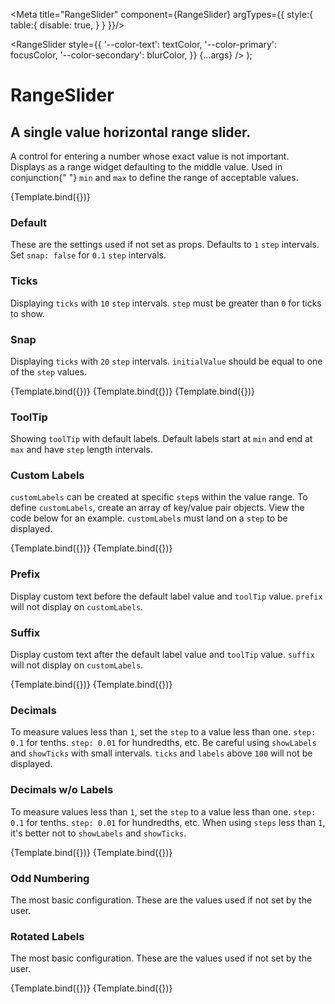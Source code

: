 
<Meta title="RangeSlider" component={RangeSlider} argTypes={{
    style:{
      table:{
        disable: true,
      }
    }
  }}/>

  <RangeSlider style={{ 
    '--color-text': textColor,
    '--color-primary': focusColor, 
    '--color-secondary': blurColor, 
  }} {...args} />
);

# RangeSlider

## A single value horizontal range slider.

<p className="mdp">
  A control for entering a number whose exact value is not important. Displays
  as a range widget defaulting to the middle value. Used in conjunction{" "}
  <code>min</code> and <code>max</code> to define the range of acceptable
  values.
</p>

<Preview>
  <Story
    name="Primary"
    args={{
      initialValue: 60,
      step: 20,
      snap: true,
      showTicks: true,
      showLabels: true,
      showTooltip: true,
      rotateLabels: false,
      customLabels: [],
      prefix: "Prefix ",
      suffix: " Suffix",
      wideTrack: true,
      focusColor: "",
      blurColor: "",
      sliderWidth: "",
    }}
  >
    {Template.bind({})}
  </Story>
</Preview>

<Props story="Primary" />

<Con className="grid3">
  <div>
    <h3>Default</h3>
    <p>
      These are the settings used if not set as props. Defaults to <code>1</code> <code>step</code> intervals. Set <code>snap: false</code> for <code>0.1</code> <code>step</code> intervals.
    </p>
  </div>
  <div>
    <h3>Ticks</h3>
    <p>
      Displaying <code>ticks</code> with <code>10</code> <code>step</code> intervals. <code>step</code> must be greater than <code>0</code> for ticks to show.
    </p>
  </div>
  <div>
    <h3>Snap</h3>
    <p>
      Displaying <code>ticks</code> with <code>20</code> <code>step</code> intervals. <code>initialValue</code> should be equal to one of the <code>step</code> values.
    </p>
  </div>

<Preview>
  <Story name="Default" args={{}}>
    {Template.bind({})}
  </Story>
</Preview>

<Preview>
  <Story
    name="Ticks"
    args={{
      step: 10,
      showTicks: true,
    }}
  >
    {Template.bind({})}
  </Story>
</Preview>

<Preview>
  <Story
    name="Snap"
    args={{
      initialValue: 60,
      step: 20,
      snap: true,
      showTicks: true,
    }}
  >
    {Template.bind({})}
  </Story>
</Preview>

</Con>

<Con className="grid2">
  <div>
    <h3>ToolTip</h3>
    <p>
      Showing <code>toolTip</code> with default labels. Default labels start at <code>min</code> and end at <code>max</code> and have <code>step</code> length intervals.
    </p>
  </div>
  <div>
    <h3>Custom Labels</h3>
    <p>
      <code>customLabels</code> can be created at specific <code>step</code>s within the value range. To define <code>customLabels</code>, create an array of key/value pair objects. View the code below for an example. <span className="strong"><code>customLabels</code> must land on a <code>step</code></span> to be displayed.
    </p>
  </div>

<Preview>
  <Story
    name="ToolTip"
    args={{
      step: 10,
      showLabels: true,
      showTicks: true,
      showTooltip: true,
    }}
  >
    {Template.bind({})}
  </Story>
</Preview>

<Preview>
  <Story
    name="Custom Labels"
    args={{
      step: 10,
      snap: true,
      showLabels: true,
      showTicks: true,
      showTooltip: true,
      customLabels: [{ 0: "low" }, { 50: "medium" }, { 100: "high" }],
    }}
  >
    {Template.bind({})}
  </Story>
</Preview>

</Con>

<Con className="grid2">
  <div>
    <h3>Prefix</h3>
    <p>
      Display custom text before the default label value and <code>toolTip</code> value. <code>prefix</code> <span className="strong">will not</span> display on <code>customLabels</code>.
    </p>
  </div>
  <div>
    <h3>Suffix</h3>
    <p>
      Display custom text after the default label value and <code>toolTip</code> value. <code>suffix</code> <span className="strong"> will not</span> display on <code>customLabels</code>.
    </p>
  </div>

<Preview>
  <Story
    name="Prefix"
    args={{
      initialValue: 40,
      snap: false,
      step: 20,
      showLabels: true,
      showTicks: true,
      showTooltip: true,
      prefix: "$",
    }}
  >
    {Template.bind({})}
  </Story>
</Preview>

<Preview>
  <Story
    name="Suffix"
    args={{
      initialValue: 40,
      step: 20,
      showLabels: true,
      showTicks: true,
      showTooltip: true,
      suffix: " lbs",
    }}
  >
    {Template.bind({})}
  </Story>
</Preview>

</Con>

<Con className="grid2">
  <div>
    <h3>Decimals</h3>
    <p>
      To measure values less than <code>1</code>, set the <code>step</code> to a value less than one. <code>step: 0.1</code> for tenths. <code>step: 0.01</code> for hundredths, etc. Be careful using <code>showLabels</code> and <code>showTicks</code> with small intervals. <code>ticks</code> and <code>labels</code> above <code>100</code> will not be displayed.
    </p>
  </div>
  <div>
    <h3>Decimals w/o Labels</h3>
    <p>
      To measure values less than <code>1</code>, set the <code>step</code> to a value less than one. <code>step: 0.1</code> for tenths. <code>step: 0.01</code> for hundredths, etc. When using <code>steps</code> less than <code>1</code>, it's better not to <code>showLabels</code> and <code>showTicks</code>.
    </p>
  </div>

<Preview>
  <Story
    name="Decimals"
    args={{
      initialValue: 1.12,
      min: 1,
      max: 1.24,
      step: 0.03,
      snap: false,
      customLabels: [],
      showTicks: true,
      showLabels: true,
      showTooltip: true,
      rotateLabels: false,
      wideTrack: true,
    }}
  >
    {Template.bind({})}
  </Story>
</Preview>

<Preview>
  <Story
    name="Decimals w/o Labels"
    args={{
      initialValue: 6.74,
      min: 1.24,
      max: 12.24,
      step: 0,
      snap: false,
      customLabels: [],
      showTicks: true,
      showLabels: false,
      showTooltip: true,
      rotateLabels: false,
      wideTrack: true,
    }}
  >
    {Template.bind({})}
  </Story>
</Preview>

</Con>

<Con className="grid2">
  <div>
    <h3>Odd Numbering</h3>
    <p>
      The most basic configuration. These are the values used if not set by the
      user.
    </p>
  </div>
  <div>
    <h3>Rotated Labels</h3>
    <p>
      The most basic configuration. These are the values used if not set by the
      user.
    </p>
  </div>

<Preview>
  <Story
    name="Odd Numbering"
    args={{
      initialValue: 42,
      min: 0,
      max: 84,
      step: 7,
      showTicks: true,
      snap: true,
      customLabels: [],
      showLabels: true,
      showTooltip: true,
      prefix: "",
      suffix: "",
      rotateLabels: false,
      wideTrack: true,
    }}
  >
    {Template.bind({})}
  </Story>
</Preview>

<Preview>
  <Story
    name="Roatated Labels"
    args={{
      initialValue: 6000000,
      min: 1000000,
      max: 10000000,
      step: 1000000,
      snap: false,
      customLabels: [],
      prefix: "$",
      showTicks: true,
      showLabels: true,
      showTooltip: true,
      rotateLabels: true,
      wideTrack: true,
    }}
  >
    {Template.bind({})}
  </Story>
</Preview>

</Con>
